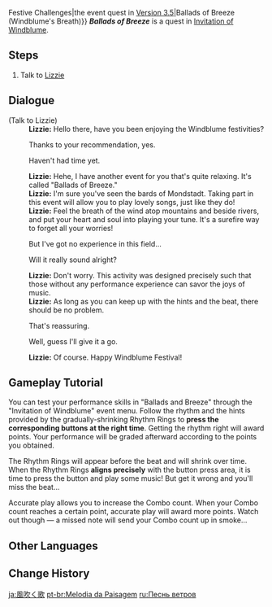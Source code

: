 {{About|the event quest in [[Version 1.4]]|the event challenge|Invitation of Windblume/Festive Challenges#Ballads of Breeze{{!}}Festive Challenges|the event quest in [[Version 3.5]]|Ballads of Breeze (Windblume's Breath)}}
{{Quest Infobox
|id            = 70658
|title         = Ballads of Breeze
|image         = 
|type          = World
|event_name    = Invitation of Windblume
|requirement   = Complete [[Ode to Flower and Cloud]]
|startLocation = [[Mondstadt]]
|prev          = 
|next          = 
|rewards       = Mora*20,000;Hero's Wit*2
|characters    = Lizzie; Traveler
|region        = Mondstadt
|area          = Starfell Valley
}}
'''''Ballads of Breeze''''' is a quest in [[Invitation of Windblume]].

==Steps==
#Talk to [[Lizzie]]

==Dialogue==
{{Quest Description|During the Windblume Festival, the area around Mondstadt will play host to all sorts of interesting activities. The Knights of Favonius' Lizzie would like to introduce you to one of the highlights of this event &mdash; "Ballads of Breeze."}}
{{Dialogue Start}}
;(Talk to Lizzie)
:'''Lizzie:''' Hello there, have you been enjoying the Windblume festivities?
:{{DIcon}} Thanks to your recommendation, yes.
:{{DIcon}} Haven't had time yet.
:'''Lizzie:''' Hehe, I have another event for you that's quite relaxing. It's called "Ballads of Breeze."
:'''Lizzie:''' I'm sure you've seen the bards of Mondstadt. Taking part in this event will allow you to play lovely songs, just like they do!
:'''Lizzie:''' Feel the breath of the wind atop mountains and beside rivers, and put your heart and soul into playing your tune. It's a surefire way to forget all your worries!
:{{DIcon}} But I've got no experience in this field...
:{{DIcon}} Will it really sound alright?
:'''Lizzie:''' Don't worry. This activity was designed precisely such that those without any performance experience can savor the joys of music.
:'''Lizzie:''' As long as you can keep up with the hints and the beat, there should be no problem.
:{{DIcon}} That's reassuring.
:{{DIcon}} Well, guess I'll give it a go.
:'''Lizzie:''' Of course. Happy Windblume Festival!
{{Dialogue End}}

==Gameplay Tutorial==
You can test your performance skills in "Ballads and Breeze" through the "Invitation of Windblume" event menu. Follow the rhythm and the hints provided by the gradually-shrinking Rhythm Rings to '''press the corresponding buttons at the right time'''. Getting the rhythm right will award points. Your performance will be graded afterward according to the points you obtained.

The Rhythm Rings will appear before the beat and will shrink over time. When the Rhythm Rings '''aligns precisely''' with the button press area, it is time to press the button and play some music! But get it wrong and you'll miss the beat...

Accurate play allows you to increase the Combo count. When your Combo count reaches a certain point, accurate play will award more points. Watch out though &mdash; a missed note will send your Combo count up in smoke...

==Other Languages==
{{Other Languages
|en      = Ballads of Breeze
|zhs     = 风物之歌
|zhs_rm  = Fēngwù zhī Gē
|zht     = 風物之歌
|zht_rm  = Fēngwù zhī Gē
|zh_tl   = Song of Scenery
|ja      = 風吹く歌
|ja_rm   = Kaze Fuku Uta
|ja_tl   = Songs of Wind Blowing
|ko      = 바람의 노래
|ko_rm   = Baram-ui Norae
|ko_tl   = Song of Wind
|es      = Baladas del viento
|es_tl   = Ballads of the Wind
|fr      = L'air du vent
|fr_tl   = Air of the Wind
|ru      = Песнь ветров
|ru_tl   = Song of Winds
|th      = บทเพลงแห่งวายุ
|th_rm   = Botplaeng haeng Wayu
|th_tl   = Lyrics of the Wind
|vi      = Bài Ca Của Gió
|vi_tl   = Song of the Wind
|de      = Lied der Landschaft
|de_tl   = Song of the Landscape
|id      = Nyanyian Angin Merdu
|id_tl   = Beautiful Wind Melody
|pt      = Melodia da Paisagem
|pt_tl   = Melody of the Lanscape
|tr      = Rüzgarın Şarkıları
|tr_tl   = 
|it      = Arie di vento e musica
|it_tl   = 
}}

==Change History==
{{Change History|1.4}}

[[ja:風吹く歌]]
[[pt-br:Melodia da Paisagem]]
[[ru:Песнь ветров]]